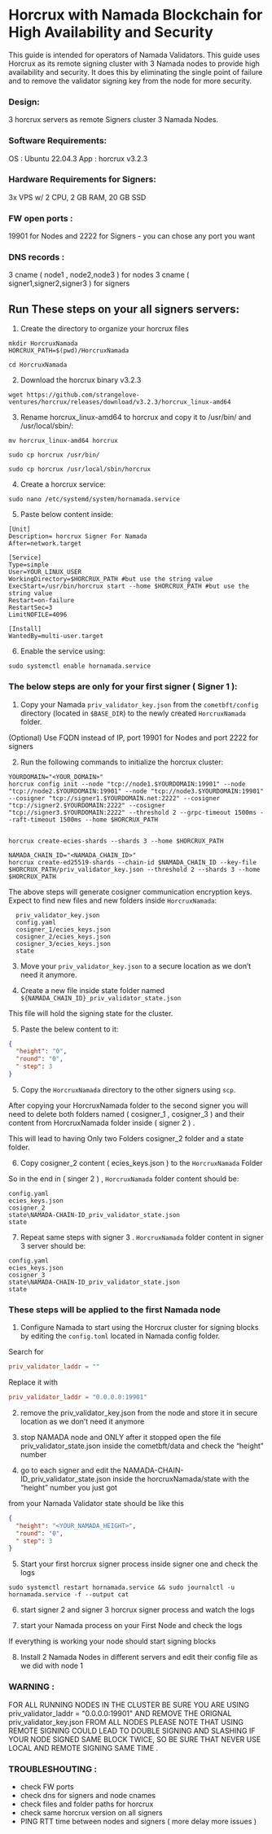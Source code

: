 

# Horcrux with Namada Blockchain for High Availability and Security

This guide is intended for operators of Namada Validators.
This guide uses Horcrux as its remote signing cluster with 3 Namada nodes to provide high availability
and security. It does this by eliminating the single point of failure and to remove the validator signing key from the node for more security.

### Design:
  3 horcrux servers as remote Signers cluster 
  3 Namada Nodes.

### Software Requirements:
  OS  : Ubuntu 22.04.3 
  App : horcrux v3.2.3 

### Hardware Requirements for Signers:
  3x VPS w/ 2 CPU, 2 GB RAM, 20 GB SSD 

### FW open ports :
  19901 for Nodes and 2222 for Signers - you can chose any port you want 

### DNS records : 
  3 cname ( node1 , node2,node3 ) for nodes 
  3 cname ( signer1,signer2,signer3 ) for signers

## Run These steps on your all signers servers:

1. Create the directory to organize your horcrux files

```shell copy
mkdir HorcruxNamada
HORCRUX_PATH=$(pwd)/HorcruxNamada
```
```shell copy
cd HorcruxNamada
```

2. Download the horcrux binary v3.2.3

```shell copy
wget https://github.com/strangelove-ventures/horcrux/releases/download/v3.2.3/horcrux_linux-amd64
```

3. Rename horcrux_linux-amd64 to horcrux and copy it to /usr/bin/ and /usr/local/sbin/:

```shell copy
mv horcrux_linux-amd64 horcrux
```

```shell copy
sudo cp horcrux /usr/bin/
```

```shell copy
sudo cp horcrux /usr/local/sbin/horcrux
```

4. Create a horcrux service:

```shell copy
sudo nano /etc/systemd/system/hornamada.service
```

5. Paste below content inside:

```shell
[Unit]
Description= horcrux Signer For Namada
After=network.target

[Service]
Type=simple
User=YOUR_LINUX_USER
WorkingDirectory=$HORCRUX_PATH #but use the string value
ExecStart=/usr/bin/horcrux start --home $HORCRUX_PATH #but use the string value
Restart=on-failure
RestartSec=3
LimitNOFILE=4096

[Install]
WantedBy=multi-user.target
```

6. Enable the service using:

```shell copy
sudo systemctl enable hornamada.service
```


### The below steps are only for your first signer ( Signer 1 ):

1. Copy your Namada `priv_validator_key.json` from the `cometbft/config` directory (located in `$BASE_DIR`) to the newly created `HorcruxNamada` folder.

(Optional) Use FQDN instead of IP, port 19901 for Nodes and port 2222 for signers

2. Run the following commands to initialize the horcrux cluster:

```shell copy
YOURDOMAIN="<YOUR_DOMAIN>"
horcrux config init --node "tcp://node1.$YOURDOMAIN:19901" --node "tcp://node2.$YOURDOMAIN:19901" --node "tcp://node3.$YOURDOMAIN:19901" --cosigner "tcp://signer1.$YOURDOMAIN.net:2222" --cosigner "tcp://signer2.$YOURDOMAIN:2222" --cosigner "tcp://signer3.$YOURDOMAIN:2222" --threshold 2 --grpc-timeout 1500ms --raft-timeout 1500ms --home $HORCRUX_PATH
```
```shell copy

horcrux create-ecies-shards --shards 3 --home $HORCRUX_PATH
```
```shell copy
NAMADA_CHAIN_ID="<NAMADA_CHAIN_ID>"
horcrux create-ed25519-shards --chain-id $NAMADA_CHAIN_ID --key-file $HORCRUX_PATH/priv_validator_key.json --threshold 2 --shards 3 --home $HORCRUX_PATH
```

The above steps will generate cosigner communication encryption keys.
Expect to find new files and new folders inside `HorcruxNamada`:

```shell
  priv_validator_key.json
  config.yaml
  cosigner_1/ecies_keys.json
  cosigner_2/ecies_keys.json
  cosigner_3/ecies_keys.json
  state
```

3. Move your `priv_validator_key.json` to a secure location as we don’t need it anymore.

4. Create a new file inside state folder named `${NAMADA_CHAIN_ID}_priv_validator_state.json`  

This file will hold the signing state for the cluster.

5. Paste the belew content to it:

```json
{
  "height": "0",
  "round": "0",
  " step": 3
}
```

5. Copy the `HorcruxNamada` directory to the other signers using `scp`.

After copying your HorcruxNamada folder to the second signer you will need to delete both folders named ( cosigner_1 , cosigner_3 ) and their content from HorcruxNamada folder  inside  ( signer 2 ) .

This will lead to having Only two Folders  cosigner_2  folder and a state folder.

6. Copy cosigner_2 content ( ecies_keys.json ) to the `HorcruxNamada` Folder  

So in the end in ( singer 2 ) ,  `HorcruxNamada` folder content should be: 

```shell
config.yaml
ecies_keys.json
cosigner_2
state\NAMADA-CHAIN-ID_priv_validator_state.json
state
```
7. Repeat same steps with signer 3 . `HorcruxNamada` folder content in signer 3 server should be: 

```shell
config.yaml
ecies_keys.json
cosigner_3
state\NAMADA-CHAIN-ID_priv_validator_state.json
state
```

### These steps will be applied to the first Namada node 

1. Configure Namada to start using the Horcrux cluster for signing blocks by editing the `config.toml` located in Namada config folder.

Search for 

```toml
priv_validator_laddr = ""
```

Replace it with

```toml
priv_validator_laddr = "0.0.0.0:19901"
```

2.  remove the priv_validator_key.json from the node and store it in secure location as we don’t need it anymore 

3.  stop NAMADA node and ONLY after it stopped open the file priv_validator_state.json inside the cometbft/data and check the “height” number 

4. go to each signer and edit the NAMADA-CHAIN-ID_priv_validator_state.json inside the horcruxNamada/state with the “height” number you just got 

from your Namada Validator state should be like this 

```json
{
  "height": "<YOUR_NAMADA_HEIGHT>",
  "round": "0",
  " step": 3
}
```

5. Start your first horcrux signer process inside signer one and check the logs 

```shell copy
sudo systemctl restart hornamada.service && sudo journalctl -u hornamada.service -f --output cat
```


6.  start signer 2 and signer 3 horcrux signer process and watch the logs 

7.  start your Namada process on your First Node and check the logs 

If everything is working your node should start signing blocks 

8. Install 2 Namada Nodes in different servers and edit their config file as we did with node 1 

###  WARNING :
FOR ALL RUNNING NODES IN THE CLUSTER  BE SURE YOU ARE USING priv_validator_laddr = "0.0.0.0:19901" AND REMOVE THE ORIGNAL priv_validator_key.json FROM ALL NODES
PLEASE NOTE THAT USING REMOTE SIGNING COULD LEAD TO DOUBLE SIGNING AND SLASHING IF YOUR NODE SIGNED SAME BLOCK TWICE,
SO BE SURE THAT NEVER USE LOCAL AND REMOTE SIGNING SAME TIME .


### TROUBLESHOUTING :
  * check FW ports 
  * check dns for signers and node cnames 
  * check files and folder paths for horcrux 
  * check same horcrux version on all signers 
  * PING RTT time between nodes and signers ( more delay more issues )


